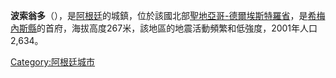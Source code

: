 '''波索翁多'''（{{lang-es|Pozo Hondo}}），是[[阿根廷|阿根廷]]的城鎮，位於該國北部[[聖地亞哥-德爾埃斯特羅省|聖地亞哥-德爾埃斯特羅省]]，是[[希梅內斯縣|希梅內斯縣]]的首府，海拔高度267米，該地區的地震活動頻繁和低強度，2001年人口2,634。

{{coord|27|10|S|64|29|W|region:AR-G_type:city(2634)_source:kolossus-dewiki|display=title}}

{{Argentina-geo-stub}}
[[Category:阿根廷城市|Category:阿根廷城市]]